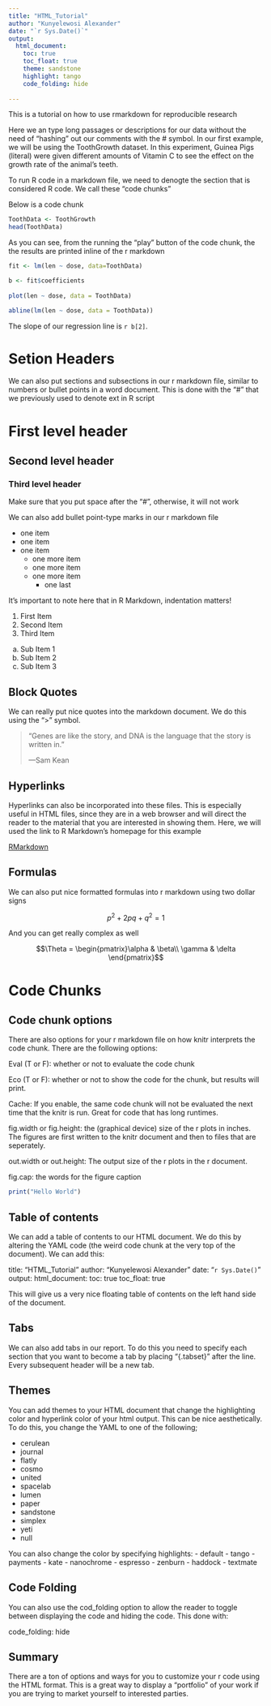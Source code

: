 ---
title: "HTML_Tutorial"
author: "Kunyelewosi Alexander"
date: "`r Sys.Date()`"
output:
  html_document:
    toc: true
    toc_float: true
    theme: sandstone
    highlight: tango
    code_folding: hide
  
---

This is a tutorial on how to use rmarkdown for reproducible research

Here we an type long passages or descriptions for our data without the need of "hashing" out our comments with the # symbol. In our first example, we will be using the ToothGrowth dataset. In this experiment, Guinea Pigs (literal) were given different amounts of Vitamin C to see the effect on the growth rate of the animal's teeth.

To run R code in a markdown file, we need to denogte the section that is considered R code. We call these "code chunks"

Below is a code chunk

```{r}
ToothData <- ToothGrowth
head(ToothData)
```

As you can see, from the running the "play" button of the code chunk, the the results are printed inline of the r markdown

```{r, fig.cap="Figure 1: The tooth growth of Guinea Pigs agaist vitamin dose"  }
fit <- lm(len ~ dose, data=ToothData)

b <- fit$coefficients
 
plot(len ~ dose, data = ToothData)

abline(lm(len ~ dose, data = ToothData))
```

The slope of our regression line is `r b[2]`.

# Setion Headers

We can also put sections and subsections in our r markdown file, similar to numbers or bullet points in a word document. This is done with the "#" that we previously used to denote ext in R script

# First level header
## Second level header
### Third level header

Make sure that you put space after the "#", otherwise, it will not work

We can also add bullet point-type marks in our r markdown file

- one item
- one item
- one item
  - one more item
  - one more item
  - one more item
    - one last

It's important to note here that in R Markdown, indentation matters!

1. First Item
2. Second Item
3. Third Item
  a. Sub Item 1
  b. Sub Item 2
  c. Sub Item 3

## Block Quotes

We can really put nice quotes into the markdown document. We do this using the ">" symbol.

> "Genes are like the story, and DNA is the language that the story is written in."
>
> ---Sam Kean
 
## Hyperlinks

Hyperlinks can also be incorporated into these files. This is especially useful in HTML files, since they are in a web browser and will direct the reader to the material that you are interested in showing them. Here, we will used the link to R Markdown's homepage for this example

[RMarkdown](http://rmarkdown.rstudio.com/)

## Formulas

We can also put nice formatted formulas into r markdown using two dollar signs

$$p^2 + 2pq + q^2 = 1$$

And you can get really complex as well

$$\Theta = \begin{pmatrix}\alpha & \beta\\
\gamma & \delta
\end{pmatrix}$$

# Code Chunks {.tabset}
## Code chunk options 
There are also options for your r markdown file on how knitr interprets the code chunk. There are the following options:

Eval (T or F): whether or not to evaluate the code chunk

Eco (T or F): whether or not to show the code for the chunk, but results will print.

Cache: If you enable, the same code chunk will not be evaluated the next time that the knitr is run. Great for code that has long runtimes.

fig.width or fig.height: the (graphical device) size of the r plots in inches. The figures are first written to the knitr document and then to files that are seperately. 

out.width or out.height: The output size of the r plots in the r document.

fig.cap: the words for the figure caption

```{r echo=F, eval=F }
print("Hello World")
```

## Table of contents

We can add a table of contents to our HTML document. We do this by altering the YAML code (the weird code chunk at the very top of the document). We can add this:

title: "HTML_Tutorial"
author: "Kunyelewosi Alexander"
date: "`r Sys.Date()`"
output:
  html_document:
    toc: true
    toc_float: true
  
This will give us a very nice floating table of contents on the left hand side of the document.

## Tabs

We can also add tabs in our report. To do this you need to specify each section that you want to become a tab by placing "{.tabset}" after the line. Every subsequent header will be a new tab.

## Themes

You can add themes to your HTML document that change the highlighting  color and hyperlink color of your html output. This can be nice aesthetically. To do this, you change the YAML to one of the following;

- cerulean
- journal 
- flatly
- cosmo
- united
- spacelab
- lumen
- paper
- sandstone
- simplex
- yeti
- null

You can also change the color by specifying highlights:
- default
- tango
- payments
- kate 
- nanochrome
- espresso
- zenburn
- haddock
- textmate

## Code Folding

You can also use the cod_folding option to allow  the reader to toggle between displaying the code and hiding the code. This done with:

code_folding: hide

## Summary

There are a ton of options and ways for you to customize your r code using the HTML format. This is a great way to display a "portfolio" of your work if you are trying to market yourself to interested parties.
